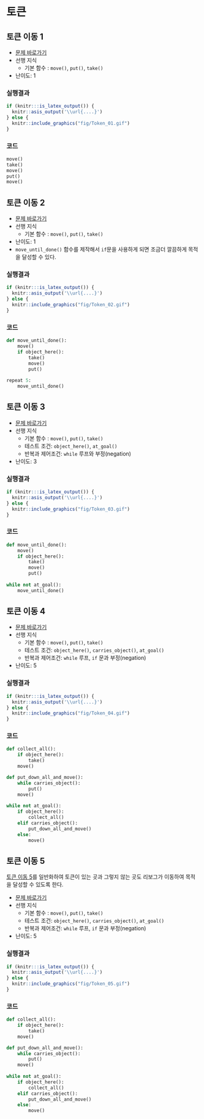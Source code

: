 # 토큰 {#rain}

## 토큰 이동 1 {#token-01}

- [문제 바로가기](https://reeborg.ca/reeborg.html?lang=ko-en&mode=python&menu=worlds%2Fmenus%2Freeborg_intro_en.json&name=Tokens%201&url=worlds%2Ftutorial_en%2Ftokens1.json)
- 선행 지식
    - 기본 함수 : `move()`, `put()`, `take()`
- 난이도: 1


::: {.row}
::: {.col-md-6}
### 실행결과

```r
if (knitr:::is_latex_output()) {
  knitr::asis_output('\\url{....}')
} else {
  knitr::include_graphics("fig/Token_01.gif")
}
```
:::

::: {.col-md-6}
### 코드

```python
move()
take()
move()
put()
move()

```
:::
:::


## 토큰 이동 2 {#token-02}

- [문제 바로가기](https://reeborg.ca/reeborg.html?lang=ko-en&mode=python&menu=worlds%2Fmenus%2Freeborg_intro_en.json&name=Tokens%202&url=worlds%2Ftutorial_en%2Ftokens2.json)
- 선행 지식
    - 기본 함수 : `move()`, `put()`, `take()`
- 난이도: 1
- `move_until_done()` 함수를 제작해서 `if`문을 사용하게 되면 조금더 깔끔하게 목적을 달성할 수 있다.

::: {.row}
::: {.col-md-6}
### 실행결과

```r
if (knitr:::is_latex_output()) {
  knitr::asis_output('\\url{....}')
} else {
  knitr::include_graphics("fig/Token_02.gif")
}
```
:::

::: {.col-md-6}
### 코드

```python
def move_until_done():
    move()
    if object_here():
        take()
        move()
        put()
        
repeat 5:
    move_until_done()

```
:::
:::


## 토큰 이동 3 {#token-03}

- [문제 바로가기](https://reeborg.ca/reeborg.html?lang=ko-en&mode=python&menu=worlds%2Fmenus%2Freeborg_intro_en.json&name=Tokens%203&url=worlds%2Ftutorial_en%2Ftokens3.json)
- 선행 지식
    - 기본 함수 : `move()`, `put()`, `take()`
    - 테스트 조건: `object_here()`, `at_goal()`
    - 반복과 제어조건: `while` 루프와 부정(negation)
- 난이도: 3

::: {.row}
::: {.col-md-6}
### 실행결과

```r
if (knitr:::is_latex_output()) {
  knitr::asis_output('\\url{....}')
} else {
  knitr::include_graphics("fig/Token_03.gif")
}
```
:::

::: {.col-md-6}
### 코드

```python
def move_until_done():
    move()
    if object_here():
        take()
        move()
        put()
        
while not at_goal():
    move_until_done()

```
:::
:::

## 토큰 이동 4 {#token-04}

- [문제 바로가기](https://reeborg.ca/reeborg.html?lang=ko-en&mode=python&menu=worlds%2Fmenus%2Freeborg_intro_en.json&name=Tokens%204&url=worlds%2Ftutorial_en%2Ftokens4.json)
- 선행 지식
    - 기본 함수 : `move()`, `put()`, `take()`
    - 테스트 조건: `object_here()`, `carries_object()`, `at_goal()`
    - 반복과 제어조건: `while` 루프, `if` 문과 부정(negation)
- 난이도: 5

::: {.row}
::: {.col-md-6}
### 실행결과

```r
if (knitr:::is_latex_output()) {
  knitr::asis_output('\\url{....}')
} else {
  knitr::include_graphics("fig/Token_04.gif")
}
```
:::

::: {.col-md-6}
### 코드

```python
def collect_all():
    if object_here():
        take()
    move()

def put_down_all_and_move():
    while carries_object():
        put()
    move()
    
while not at_goal():
    if object_here():
        collect_all()
    elif carries_object():
        put_down_all_and_move()  
    else:
        move()

```
:::
:::

## 토큰 이동 5 {#token-05}

[토큰 이동 5](#token-04)를 일반화하여 토큰이 있는 곳과 그렇지 않는 곳도 리보그가 이동하여 목적을 달성할 수 있도록 한다.

- [문제 바로가기](https://reeborg.ca/reeborg.html?lang=ko-en&mode=python&menu=worlds%2Fmenus%2Freeborg_intro_en.json&name=Tokens%205&url=worlds%2Ftutorial_en%2Ftokens5.json)
- 선행 지식
    - 기본 함수 : `move()`, `put()`, `take()`
    - 테스트 조건: `object_here()`, `carries_object()`, `at_goal()`
    - 반복과 제어조건: `while` 루프, `if` 문과 부정(negation)
- 난이도: 5

::: {.row}
::: {.col-md-6}
### 실행결과

```r
if (knitr:::is_latex_output()) {
  knitr::asis_output('\\url{....}')
} else {
  knitr::include_graphics("fig/Token_05.gif")
}
```
:::

::: {.col-md-6}
### 코드

```python
def collect_all():
    if object_here():
        take()
    move()

def put_down_all_and_move():
    while carries_object():
        put()
    move()
    
while not at_goal():
    if object_here():
        collect_all()
    elif carries_object():
        put_down_all_and_move()  
    else:
        move()

```
:::
:::
